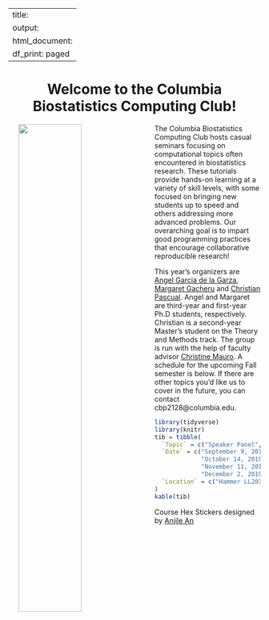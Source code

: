 
---
title:
output:
  html_document:
    df_print: paged
---

<h1 style="text-align:center">Welcome to the Columbia Biostatistics Computing Club!</h1>

<p>

<img src="images/columbia_biostatistics.png" style="width:50%" align="left" hspace="20"> The Columbia Biostatistics Computing Club hosts casual seminars focusing on computational topics often encountered in biostatistics research. These tutorials provide hands-on learning at a variety of skill levels, with some focused on bringing new students up to speed and others addressing more advanced problems. Our overarching goal is to impart good programming practices that encourage collaborative reproducible research!

This year's organizers are [Angel Garcia de la Garza](https://www.angelgarciadelagarza.com), [Margaret Gacheru](https://gacherum.github.io) and [Christian Pascual](https://thecbp.github.io/cbpascual.github.io). Angel and Margaret are third-year and first-year Ph.D students, respectively. Christian is a second-year Master's student on the  Theory and Methods track. The group is run with the help of faculty advisor [Christine Mauro](http://christinemauro.com/). A schedule for the upcoming Fall semester is below. If there are other topics you'd like us to cover in the future, you can contact cbp2128@columbia.edu.

</p>

```r
library(tidyverse)
library(knitr)
tib = tibble(
  `Topic` = c("Speaker Panel", "Using LaTeX in Overleaf & RMarkdown", "Building Websites in R", "caret: Streamlining Model Tuning"),
  `Date` = c("September 9, 2019; 4 - 4:50pm", 
             "October 14, 2019; 4 - 4:50pm", 
             "November 11, 2019; 4 - 4:50pm", 
             "December 2, 2019; 4 - 4:50pm"),
  `Location` = c("Hammer LL203", "Hammer LL107", "Hammer LL107", "Hammer LL107")
)
kable(tib)
```

Course Hex Stickers designed by <a href="https://www.behance.net/anjilean">Anjile An</a>